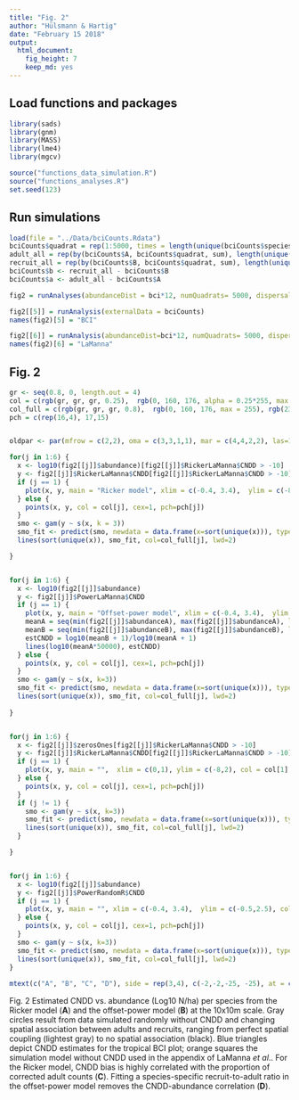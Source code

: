 ```yaml
---
title: "Fig. 2"
author: "Hülsmann & Hartig"
date: "February 15 2018"
output: 
  html_document: 
    fig_height: 7
    keep_md: yes
---
```


## Load functions and packages

```r
library(sads)
library(gnm)
library(MASS)
library(lme4)
library(mgcv)

source("functions_data_simulation.R")
source("functions_analyses.R")
set.seed(123)
```



## Run simulations 

```r
load(file = "../Data/bciCounts.Rdata")
bciCounts$quadrat = rep(1:5000, times = length(unique(bciCounts$species)))
adult_all = rep(by(bciCounts$A, bciCounts$quadrat, sum), length(unique(bciCounts$species)))
recruit_all = rep(by(bciCounts$B, bciCounts$quadrat, sum), length(unique(bciCounts$species)))
bciCounts$b <- recruit_all - bciCounts$B
bciCounts$a <- adult_all - bciCounts$A

fig2 = runAnalyses(abundanceDist = bci*12, numQuadrats= 5000, dispersal = c(0, 0.4, 0.8, Inf))

fig2[[5]] = runAnalysis(externalData = bciCounts)
names(fig2)[5] = "BCI"

fig2[[6]] = runAnalysis(abundanceDist=bci*12, numQuadrats= 5000, dispersal = 0.1, theta = 1, adultSurvival = "LaManna")
names(fig2)[6] = "LaManna"


```

## Fig. 2

```r
gr <- seq(0.8, 0, length.out = 4)
col = c(rgb(gr, gr, gr, 0.25),  rgb(0, 160, 176, alpha = 0.25*255, max = 255), rgb(235, 104, 65, alpha = 0.25*255, max = 255))
col_full = c(rgb(gr, gr, gr, 0.8),  rgb(0, 160, 176, max = 255), rgb(235, 104, 65, max = 255))
pch = c(rep(16,4), 17,15)


oldpar <- par(mfrow = c(2,2), oma = c(3,3,1,1), mar = c(4,4,2,2), las=1, mgp=c(2.5, 0.5, 0), lwd=75/75, cex.axis=3/3, cex.lab=1, font.lab=2, tcl=(-0.2))

for(j in 1:6) {
  x <- log10(fig2[[j]]$abundance)[fig2[[j]]$RickerLaManna$CNDD > -10]
  y <- fig2[[j]]$RickerLaManna$CNDD[fig2[[j]]$RickerLaManna$CNDD > -10]
  if (j == 1) {
    plot(x, y, main = "Ricker model", xlim = c(-0.4, 3.4),  ylim = c(-8,2), col = col[1], pch=pch[1], xlab = "Species abundance log10(N/ha)", ylab = "CNDD")
  } else {
    points(x, y, col = col[j], cex=1, pch=pch[j])    
  }
  smo <- gam(y ~ s(x, k = 3))
  smo_fit <- predict(smo, newdata = data.frame(x=sort(unique(x))), type = "response")
  lines(sort(unique(x)), smo_fit, col=col_full[j], lwd=2)

}


for(j in 1:6) {
  x <- log10(fig2[[j]]$abundance)
  y <- fig2[[j]]$PowerLaManna$CNDD
  if (j == 1) {
    plot(x, y, main = "Offset-power model", xlim = c(-0.4, 3.4),  ylim = c(-0.5,2.5), col = col[1], pch=pch[1], cex=1, xlab = "Species abundance log10(N/ha)", ylab = "CNDD")
    meanA = seq(min(fig2[[j]]$abundanceA), max(fig2[[j]]$abundanceA), length.out = 20)/10000
    meanB = seq(min(fig2[[j]]$abundanceB), max(fig2[[j]]$abundanceB), length.out = 20)/10000
    estCNDD = log10(meanB + 1)/log10(meanA + 1)
    lines(log10(meanA*50000), estCNDD)
  } else {
    points(x, y, col = col[j], cex=1, pch=pch[j])    
  }
  smo <- gam(y ~ s(x, k=3))
  smo_fit <- predict(smo, newdata = data.frame(x=sort(unique(x))), type = "response")
  lines(sort(unique(x)), smo_fit, col=col_full[j], lwd=2)
  
}


for(j in 1:6) {
  x <- fig2[[j]]$zerosOnes[fig2[[j]]$RickerLaManna$CNDD > -10]
  y <- fig2[[j]]$RickerLaManna$CNDD[fig2[[j]]$RickerLaManna$CNDD > -10]
  if (j == 1) {
    plot(x, y, main = "",  xlim = c(0,1), ylim = c(-8,2), col = col[1], pch=pch[1], cex=1, xlab = "Proportion recruits without adults", ylab = "CNDD")
  } else {
    points(x, y, col = col[j], cex=1, pch=pch[j])    
  }
  if (j != 1) {
    smo <- gam(y ~ s(x, k=3))
    smo_fit <- predict(smo, newdata = data.frame(x=sort(unique(x))), type = "response")
    lines(sort(unique(x)), smo_fit, col=col_full[j], lwd=2)
  }

}


for(j in 1:6) {
  x <- log10(fig2[[j]]$abundance)
  y <- fig2[[j]]$PowerRandomR$CNDD
  if (j == 1) {
    plot(x, y, main = "", xlim = c(-0.4, 3.4),  ylim = c(-0.5,2.5), col = col[1], pch=pch[1], cex=1, xlab = "Species abundance log10(N/ha)", ylab = "CNDD")
  } else {
    points(x, y, col = col[j], cex=1, pch=pch[j])    
  }
  smo <- gam(y ~ s(x, k=3))
  smo_fit <- predict(smo, newdata = data.frame(x=sort(unique(x))), type = "response")
  lines(sort(unique(x)), smo_fit, col=col_full[j], lwd=2)
}
 
mtext(c("A", "B", "C", "D"), side = rep(3,4), c(-2,-2,-25, -25), at = c(0,0.5, 0, 0.5), outer = T, cex = 1.2, font=2)
```


Fig. 2 Estimated CNDD vs. abundance (Log10 N/ha) per species from the Ricker model (**A**) and the offset-power model (**B**) at the 10x10m scale. Gray circles result from data simulated randomly without CNDD and changing spatial association between adults and recruits, ranging from perfect spatial coupling (lightest gray) to no spatial association (black). Blue triangles depict CNDD estimates for the tropical BCI plot; orange squares the simulation model without CNDD used in the appendix of LaManna *et al*.. For the Ricker model, CNDD bias is highly correlated with the proportion of corrected adult counts (**C**). Fitting a species-specific recruit-to-adult ratio in the offset-power model removes the CNDD-abundance correlation (**D**).